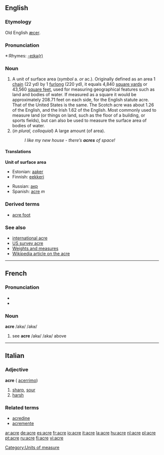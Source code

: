 {{see|Acre}}
==English==
===Etymology===
Old English [[æcer]].

===Pronunciation===
*:Rhymes: [[Rhymes:English:-eɪkə(r)|-eɪkə(r)]]

===Noun===
{{en-noun}}

# A unit of surface area (''symbol'' a. ''or'' ac.). Originally defined as an area 1 [[chain]] (22 yd) by 1 [[furlong]] (220 yd), it equals 4,840 [[square yard]]s or 43,560 [[square foot|square feet]], used for measuring geographical features such as land and bodies of water. If measured as a square it would be approximately 208.71 feet on each side, for the English statute acre. That of the United States is the same. The Scotch acre was about 1.26 of the English, and the Irish 1.62 of the English. Most commonly used to measure land (or things on land, such as the floor of a building, or sports fields), but can also be used to measure the surface area of bodies of water.
# (''in plural, colloquial'') A large amount (of area).
#:''I like my new house - there’s '''acres''' of space!''

====Translations====

'''Unit of surface area'''
{{top}}
*Estonian: [[aaker]]
*Finnish: [[eekkeri]]
{{mid}}
*Russian: [[акр]]
*Spanish: [[acre]] ''m''
{{bottom}}

===Derived terms===
*[[acre foot]]

===See also===
*[[international acre]]
*[[US survey acre]]
*[[Appendix:Weights_and_measures|Weights and measures]]
*[[w:Acre|Wikipedia article on the acre]]

----

==French==

===Pronunciation===
*{{IPA|/akʁ/}}
*{{SAMPA|/akR/}}

===Noun===
'''acre''' /akʁ/ /akʁ/

# see '''acre''' /akʁ/ /akʁ/ above

----

==Italian==
===Adjective===
'''acre''' ({{superl}} [[acerrimo]])

# [[sharp]], [[sour]]
# [[harsh]]

===Related terms===
*[[acredine]]
*[[acremente]]

[[Category:Units of measure]]

[[ar:acre]]
[[de:acre]]
[[es:acre]]
[[fr:acre]]
[[io:acre]]
[[it:acre]]
[[la:acre]]
[[hu:acre]]
[[nl:acre]]
[[pl:acre]]
[[pt:acre]]
[[ru:acre]]
[[fi:acre]]
[[vi:acre]]